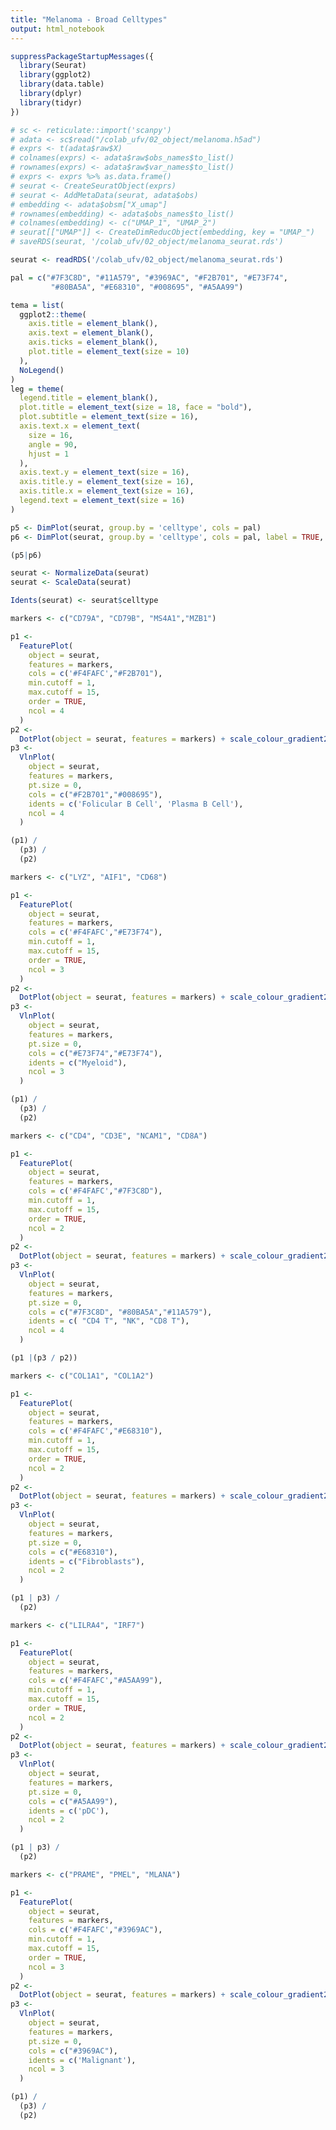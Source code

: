 ```yaml
---
title: "Melanoma - Broad Celltypes"
output: html_notebook
---
```



```r
suppressPackageStartupMessages({
  library(Seurat)
  library(ggplot2)
  library(data.table)
  library(dplyr)
  library(tidyr)
})
```

```r
# sc <- reticulate::import('scanpy')
# adata <- sc$read("/colab_ufv/02_object/melanoma.h5ad")
# exprs <- t(adata$raw$X)
# colnames(exprs) <- adata$raw$obs_names$to_list()
# rownames(exprs) <- adata$raw$var_names$to_list()
# exprs <- exprs %>% as.data.frame()
# seurat <- CreateSeuratObject(exprs)
# seurat <- AddMetaData(seurat, adata$obs)
# embedding <- adata$obsm["X_umap"]
# rownames(embedding) <- adata$obs_names$to_list()
# colnames(embedding) <- c("UMAP_1", "UMAP_2")
# seurat[["UMAP"]] <- CreateDimReducObject(embedding, key = "UMAP_")
# saveRDS(seurat, '/colab_ufv/02_object/melanoma_seurat.rds')
```

```r
seurat <- readRDS('/colab_ufv/02_object/melanoma_seurat.rds')
```


```r
pal = c("#7F3C8D", "#11A579", "#3969AC", "#F2B701", "#E73F74",
         "#80BA5A", "#E68310", "#008695", "#A5AA99")

tema = list(
  ggplot2::theme(
    axis.title = element_blank(),
    axis.text = element_blank(),
    axis.ticks = element_blank(),
    plot.title = element_text(size = 10)
  ),
  NoLegend()
)
leg = theme(
  legend.title = element_blank(),
  plot.title = element_text(size = 18, face = "bold"),
  plot.subtitle = element_text(size = 16),
  axis.text.x = element_text(
    size = 16,
    angle = 90,
    hjust = 1
  ),
  axis.text.y = element_text(size = 16),
  axis.title.y = element_text(size = 16),
  axis.title.x = element_text(size = 16),
  legend.text = element_text(size = 16)
)
```


```r
p5 <- DimPlot(seurat, group.by = 'celltype', cols = pal)
p6 <- DimPlot(seurat, group.by = 'celltype', cols = pal, label = TRUE, label.box = TRUE)

(p5|p6)
```

```r
seurat <- NormalizeData(seurat)
seurat <- ScaleData(seurat)
```

```r
Idents(seurat) <- seurat$celltype
```

```r
markers <- c("CD79A", "CD79B", "MS4A1","MZB1")

p1 <-
  FeaturePlot(
    object = seurat,
    features = markers,
    cols = c('#F4FAFC',"#F2B701"),
    min.cutoff = 1,
    max.cutoff = 15,
    order = TRUE,
    ncol = 4
  )
p2 <-
  DotPlot(object = seurat, features = markers) + scale_colour_gradient2(low = "#F2B701", high = "#008695")
p3 <-
  VlnPlot(
    object = seurat,
    features = markers,
    pt.size = 0,
    cols = c("#F2B701","#008695"),
    idents = c('Folicular B Cell', 'Plasma B Cell'),
    ncol = 4
  )

(p1) / 
  (p3) /
  (p2)
```

```r
markers <- c("LYZ", "AIF1", "CD68")

p1 <-
  FeaturePlot(
    object = seurat,
    features = markers,
    cols = c('#F4FAFC',"#E73F74"),
    min.cutoff = 1,
    max.cutoff = 15,
    order = TRUE,
    ncol = 3
  )
p2 <-
  DotPlot(object = seurat, features = markers) + scale_colour_gradient2(low = '#F4FAFC', high = "#E73F74")
p3 <-
  VlnPlot(
    object = seurat,
    features = markers,
    pt.size = 0,
    cols = c("#E73F74","#E73F74"),
    idents = c("Myeloid"),
    ncol = 3
  )

(p1) / 
  (p3) /
  (p2)
```

```r
markers <- c("CD4", "CD3E", "NCAM1", "CD8A")

p1 <-
  FeaturePlot(
    object = seurat,
    features = markers,
    cols = c('#F4FAFC',"#7F3C8D"),
    min.cutoff = 1,
    max.cutoff = 15,
    order = TRUE,
    ncol = 2
  )
p2 <-
  DotPlot(object = seurat, features = markers) + scale_colour_gradient2(low = '#F4FAFC', high = "#7F3C8D")
p3 <-
  VlnPlot(
    object = seurat,
    features = markers,
    pt.size = 0,
    cols = c("#7F3C8D", "#80BA5A","#11A579"),
    idents = c( "CD4 T", "NK", "CD8 T"),
    ncol = 4
  )

(p1 |(p3 / p2))
```


```r
markers <- c("COL1A1", "COL1A2")

p1 <-
  FeaturePlot(
    object = seurat,
    features = markers,
    cols = c('#F4FAFC',"#E68310"),
    min.cutoff = 1,
    max.cutoff = 15,
    order = TRUE,
    ncol = 2
  )
p2 <-
  DotPlot(object = seurat, features = markers) + scale_colour_gradient2(low = '#F4FAFC', high = "#E68310")
p3 <-
  VlnPlot(
    object = seurat,
    features = markers,
    pt.size = 0,
    cols = c("#E68310"),
    idents = c("Fibroblasts"),
    ncol = 2
  )

(p1 | p3) /
  (p2)
```


```r
markers <- c("LILRA4", "IRF7")

p1 <-
  FeaturePlot(
    object = seurat,
    features = markers,
    cols = c('#F4FAFC',"#A5AA99"),
    min.cutoff = 1,
    max.cutoff = 15,
    order = TRUE,
    ncol = 2
  )
p2 <-
  DotPlot(object = seurat, features = markers) + scale_colour_gradient2(low = '#F4FAFC', high = "#A5AA99")
p3 <-
  VlnPlot(
    object = seurat,
    features = markers,
    pt.size = 0,
    cols = c("#A5AA99"),
    idents = c('pDC'),
    ncol = 2
  )

(p1 | p3) /
  (p2)
```


```r
markers <- c("PRAME", "PMEL", "MLANA")

p1 <-
  FeaturePlot(
    object = seurat,
    features = markers,
    cols = c('#F4FAFC',"#3969AC"),
    min.cutoff = 1,
    max.cutoff = 15,
    order = TRUE,
    ncol = 3
  )
p2 <-
  DotPlot(object = seurat, features = markers) + scale_colour_gradient2(low = '#F4FAFC', high = "#3969AC")
p3 <-
  VlnPlot(
    object = seurat,
    features = markers,
    pt.size = 0,
    cols = c("#3969AC"),
    idents = c('Malignant'),
    ncol = 3
  )

(p1) / 
  (p3) /
  (p2)
```

